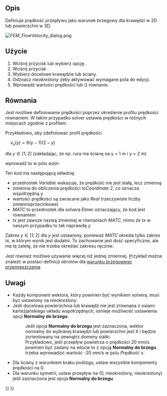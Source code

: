<languages/>

{{Docnav
|[[FEM_ConstraintInitialPressure/pl|Warunek początkowy ciśnienia]]
|[[FEM_ConstraintPlaneRotation/pl|Wiązanie MPC typu płaszczyzna]]
|[[FEM_Workbench/pl|środowisko pracy MES]]
|IconL=FEM_ConstraintInitialPressure.svg
|IconR=FEM_ConstraintPlaneRotation.svg
|IconC=Workbench_FEM.svg
}}

{{GuiCommandContainer|
{{GuiCommand/pl
|Name=FEM ConstraintFlowVelocity
|Name/pl=MES: Warunek brzegowy prędkości przepływu
|MenuLocation=Model → Warunki brzegowe dla płynu → Warunek brzegowy prędkości przepływu
|Workbenches=[[FEM_Workbench/pl|MES]]
|SeeAlso=[[FEM_ConstraintInitialFlowVelocity/pl|Warunek początkowy prędkości przepływu]]
}}
{{GuiCommandFemInfo/pl
|Solvers=Elmer
}}
}}

<span id="Description"></span>
==Opis==

Definiuje prędkość przepływu jako warunek brzegowy dla krawędzi w 2D lub powierzchni w 3D.

[[File:FEM_FlowVelocity_dialog.png]]
{{Caption|Panel zadań warunku brzegowego prędkości przepływu}}

<span id="Usage"></span>
==Użycie==

<div class="mw-translate-fuzzy">
# Wciśnij przycisk {{Button|[[Image:FEM_ConstraintFlowVelocity.svg|16px]] [[FEM_ConstraintFlowVelocity/pl|Warunek brzegowy prędkości przepływu]]}} lub wybierz opcję {{MenuCommand|Model → Warunki brzegowe dla płynu → [[Image:FEM_ConstraintFlowVelocity.svg|16px]] Warunek brzegowy prędkości przepływu}}.
# Wciśnij przycisk {{Button|Dodaj}}.
# Wybierz docelowe krawędzie lub ściany.
# Odznacz ''nieokreślony'' żeby aktywować wymagane pola do edycji.
# Wprowadź wartości prędkości lub ({{Version|0.21}}) równanie.
</div>

<span id="Formulas"></span>
==Równania==

{{Version|0.21}}

Jest możliwe definiowanie prędkości poprzez określenie profilu prędkości równaniem. W takim przypadku solver ustawia prędkości w różnych miejscach zgodnie z profilem.

Przykładowo, aby zdefiniować profil prędkości

<math>\quad
v_{x} (y)=6\left(y-1\right)\left(2-y\right)
</math>

dla <math>y\in[1;2]</math> (zakładając, że np. rura ma ścianę na y = 1 m i y = 2 m)

wprowadź to w polu ''wzór'':</br>
{{incode| Variable Coordinate 2; Real MATC "6*(tx-1)*(2-tx)"}}

Ten kod ma następującą składnięː
* przedrostek ''Variable'' wskazuje, że prędkość nie jest stałą, lecz zmienną
* zmienna do obliczenia prędkości to''Coordinate 2'', co oznacza współrzędną y
* wartości prędkości są zwracane jako ''Real'' (rzeczywiste liczby zmiennoprzecinkowe)
* ''MATC'' to przedrostek dla solvera Elmer oznaczający, że kod jest równaniem
* ''tx'' jest zawsze nazwą zmiennej w równaniach ''MATC'', mimo że ''tx'' w naszym przypadku to tak naprawdę ''y''

Zakres <math>y\in[1;2]</math> dla ''y'' jest ustawiony, ponieważ ''MATC'' określa tylko zakres ''tx'', w którym wynik jest dodatni. To zachowanie jest dość specyficzne, ale ma tę zaletę, że nie trzeba określać zakresu ręcznie.

Jest również możliwe używanie więcej niż jednej zmiennej. P̪rzykład można znaleźć w postaci definicji obrotów dla [[FEM_ConstraintDisplacement#Rotations/pl|warunku brzegowego przemieszczenia]].

<span id="Notes"></span>
==Uwagi==

* Każdy komponent wektora, który powinien być wynikiem solvera, musi być ustawiony na ''nieokreślony''.
* Jeśli docelowa powierzchnia lub krawędź nie jest zrównana z osiami kartezjańskiego układu współrzędnych, istnieje możliwość ustawienia opcji '''Normalny do brzegu'''.
*: Jeśli opcja '''Normalny do brzegu''' jest zaznaczona, wektor normalny do wybranej krawędzi lub powierzchni jest X i będzie zorientowany na zewnątrz domeny siatki.
*: Przykładowo, jeśli przepływ powietrza o prędkości 20 mm/s powinien być zadany na wlocie to z opcją '''Normalny do brzegu''' trzeba wprowadzić wartość -20 mm/s w polu ''Prędkość x''.

* Dla ściany z warunkiem braku poślizgu, ustaw wszystkie komponenty prędkości na 0.
* Dla warunku symetrii, ustaw przepływ na (0, nieokreślony, nieokreślony) jeśli zaznaczona jest opcja '''Normalny do brzegu'''.


{{Docnav
|[[FEM_ConstraintInitialPressure/pl|Warunek początkowy ciśnienia]]
|[[FEM_ConstraintPlaneRotation/pl|Wiązanie MPC typu płaszczyzna]]
|[[FEM_Workbench/pl|środowisko pracy MES]]
|IconL=FEM_ConstraintInitialPressure.svg
|IconR=FEM_ConstraintPlaneRotation.svg
|IconC=Workbench_FEM.svg
}}

{{FEM Tools navi{{#translation:}}}}
{{Userdocnavi{{#translation:}}}}